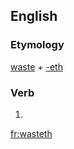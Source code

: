==English==

===Etymology===
[[waste]] + [[-eth]]

===Verb===
{{infl|en|verb form}}

# {{archaic third-person singular of|waste}}

[[fr:wasteth]]